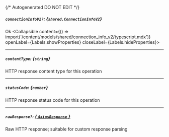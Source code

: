 {/* Autogenerated DO NOT EDIT  */}

##### `connectionInfoV2?`: *{`shared.ConnectionInfoV2`}*
Ok
<Collapsible content={() => import('/content/models/shared/connection_info_v2/typescript.mdx')} openLabel={Labels.showProperties} closeLabel={Labels.hideProperties}>
</Collapsible>

---
##### `contentType`: *{`string`}*
HTTP response content type for this operation

---
##### `statusCode`: *{`number`}*
HTTP response status code for this operation

---
##### `rawResponse?`: [*{ `AxiosResponse` }*](https://axios-http.com/docs/res_schema)
Raw HTTP response; suitable for custom response parsing


